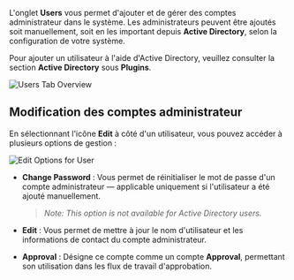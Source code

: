 L'onglet **Users** vous permet d'ajouter et de gérer des comptes administrateur dans le système. Les administrateurs peuvent être ajoutés soit manuellement, soit en les important depuis **Active Directory**, selon la configuration de votre système.

Pour ajouter un utilisateur à l'aide d'Active Directory, veuillez consulter la section **Active Directory** sous **Plugins**.

![Users Tab Overview](/mnt/data/image.png)

## Modification des comptes administrateur

En sélectionnant l'icône **Edit** à côté d'un utilisateur, vous pouvez accéder à plusieurs options de gestion :

![Edit Options for User](/mnt/data/image.png)

* **Change Password** : Vous permet de réinitialiser le mot de passe d'un compte administrateur — applicable uniquement si l'utilisateur a été ajouté manuellement.
  > *Note: This option is not available for Active Directory users.*

* **Edit** : Vous permet de mettre à jour le nom d'utilisateur et les informations de contact du compte administrateur.

* **Approval** : Désigne ce compte comme un compte **Approval**, permettant son utilisation dans les flux de travail d'approbation.
